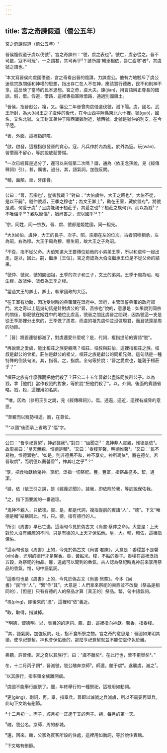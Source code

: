 ```yaml
---
---
---
```

title: 宮之奇諫假道（僖公五年）
---




宮之奇諫假道（僖公五年）¹

晉侯複假道于虞以伐虢²。宮之奇諫曰：“虢，虞之表也³。虢亡，虞必從之。晉不可啟，寇不可玩⁴。一之謂甚，其可再乎⁵？諺所謂'輔車相依，唇亡齒寒'者⁶，其虞虢之謂也。”

¹本文寫晉侯向虞國借道，宮之奇看出晉的陰謀，力諫虞公。他有力地駁斥了虞公迷信宗族關係和神權的思想，指出存亡在人不在神，應該實行德政，民不和則神不享。這反映了當時的民本思想。宮之奇，虞大夫。諫(jiàn)，用言語糾正尊長的錯誤。假，借。假道，借路，這裡專指軍隊借路，通過別國領土。

²晉侯，指晉獻公。複，又。僖公二年晉曾向虞借道伐虢，滅下陽。虞，國名，武王所封，為大(tài)王之子虞仲的後代，在今山西平陸縣東北六十裡。虢(guó)，國名，又名北虢。文王封其弟仲于陝西寶雞附近，號西虢。北虢是虢仲的別支，在今平陸。

³表，外面。這裡指屏障。

⁴啟，啟發，這裡指啟發晉的貪心。寇，凡兵作於內為亂，於外為寇。玩(wán)，習慣而不留心，等於說放鬆警惕。

⁵一次已經算是過分了，還可以來個第二次嗎？謂，通為（依王念孫說，見《經傳釋詞》引）。甚，厲害，過分。其，語氣詞，加強反問。

⁶輔，面頰。車，牙床骨。



--------------------

公曰：“晉，吾宗也¹，豈害我哉？”對曰：“大伯虞仲，大王之昭也²。大伯不從，是以不嗣³。虢仲虢叔，王季之穆也⁴；為文王卿士⁵，勳在王室，藏於盟府⁶。將虢是滅，何愛于虞⁷？且虞能親于桓莊乎，其愛之也⁸？桓莊之族何罪，而以為戮⁹？不唯偪乎¹⁰？親以寵偪¹¹，猶尚害之，況以國乎¹²？”

¹宗，同姓，同一宗族。晉、虞、虢都是姬姓國，同一祖先。

²大(tài)伯、虞仲，大王的長子、次子。昭，宗廟在左的位次。古者昭穆相承，左為昭，右為穆。大王于周為穆，穆生昭，故大王之子為昭。

³不從，指不從父命。大伯知道大王要傳位給他的小弟弟王季，所以和虞仲一起出走。是以，因此。嗣，繼承［王位］。宮之奇認為大伯沒繼承王位是不從父命的結果。

⁴虢仲、虢叔，虢的開國祖，王季的次子和三子，文王的弟弟。王季于周為昭，昭生穆，故虢仲、虢叔為王季之穆。

⁵當過文王的卿士。卿士，執掌國政的大臣。

⁶在王室有功勳，因功受封時的典策藏在盟府中。盟府，主管盟誓典策的政府部門。宮之奇以上這幾句話是針對虞公的“晉，吾宗也”說的，意思是：如果說到同宗的關係，那麼虢在姬姓中的地位比虞高，虢晉之間比虞晉之間親，因為虢這一支是從王季那裡分出來的，王季做了周君，而虞的祖先虞仲並沒做周君，而且虢還是周的功臣。

⁷［晉］將要連虢都滅了，對虞還愛什麼呢？是，代詞，複指提前的賓語“虢”。

⁸再說晉之愛虞，能比桓莊之族更親嗎？桓莊，桓叔與莊伯，這裡指桓莊之族。桓叔是獻公的曾祖，莊伯是獻公的祖父，桓莊之族是獻公的同祖兄弟。這句話是一種特殊的倒裝句法。其，指晉。之，指虞。全句等於說：“晉之愛虞也，能親于桓莊乎？”

⁹桓莊之族有什麼罪而把他們殺了？莊公二十五年晉獻公盡誅同族群公子。以為戮，拿［他們］當作殺戮的對象，等於說“把他們殺了”。以，介詞，後面的賓語省略。戮，殺，這裡用如名詞。

¹⁰唯，因為（參用王引之說，見《經傳釋詞》）。偪，通逼，逼近，這裡有威脅的意思。

¹¹至親而以寵勢相逼。寵，在尊位。

¹²“以國”後面承上省略了“偪”字。



--------------------

公曰：“吾享祀豐絜¹，神必據我²。”對曰：“臣聞之³：鬼神非人實親，惟德是依⁴。故周書曰：'皇天無親，惟德是輔⁵。'又曰：'黍稷非馨，明德惟馨⁶。'又曰：'民不易物，惟德繄物⁷。'如是，則非德民不和，神不享矣。神所馮依⁸，將在德矣。若晉取虞⁹，而明德以薦馨香¹⁰，神其吐之乎¹¹？”

¹享，把食物獻給鬼神。享祀，泛指一切祭祀。豐，豐富，指祭品盛多。絜，通潔。

²據，依（依王引之說，是《經義述聞》）。據我，即依附於我，等於說保佑我。

³之，指下面要說的一番道理。

⁴鬼神不親人，只依德。實、是，都是代詞，複指提前的賓語“人”、“德”。下文“唯德是輔”結構同此。惟，只。德，指有德行的人。

⁵所引《周書》早已亡逸，這兩句今見於偽古文《尚書·蔡仲之命》。大意是：上天對於人沒有親疏的不同，只是有德的人上天才保佑他。皇，大。輔，輔佐，這裡指保佑。

⁶這兩句也是《周書》上的，今見於偽古文《尚書·君陳》。大意是：黍稷並不是馨(xīn)香，光明的德行才是馨香。黍，黃黏米。稷，不黏的黍子。黍稷在這裡泛指五穀，為祭祀的物品。馨，遠處可以聞到的香氣。古人認為祭祀時鬼神前來享用祭品的香氣。惟，句中語氣詞。

⁷這兩句也是《周書》上的，今見於偽古文《尚書·旅獒》。今本《尚書》“民”作“人”，“繄”作“其”。大意是：人們拿來祭祀的東西並不改變（祭品是相同的），［但是］只有有德的人的祭品才算［真正的］祭品。繄，句中語氣詞。

⁸馮(píng)，即後來的“憑”，這裡和“依”義近。

⁹取，取得，指滅掉。

¹⁰明德，使德明。以，表目的的連詞。薦，獻，這裡指向神獻。馨香，指黍稷。

¹¹其，語氣詞，加強反問。吐，指不食所祭之物。宮之奇的意思是：晉國如果明其德，使享祀豐絜，神也會保佑晉的，那麼享祀豐絜就並不能使虞倖免於難。



--------------------

弗聽，許晉使。宮之奇以其族行¹。曰：“虞不臘矣²。在此行也，晉不更舉矣³。”

冬，十二月丙子朔⁴，晉滅虢，虢公醜奔京師⁵。師還，館于虞⁶。遂襲虞，滅之⁷。

¹以其族行，指率領全族離開虞。

²虞國不能舉行臘祭了。臘，年終舉行的一種祭祀，這裡用如動詞。

³更(gèng)，副詞，再。舉，指舉兵。晉即以滅虢之兵滅虞，所以不需要再舉兵。此句下文略有刪節。

⁴十二月初一。丙子，該月初一正逢干支的丙子。朔，每月的第一天。

⁵醜，虢公名。京師，周的都城。

⁶還，回來。館，公家為賓客所設的住處，這裡用如動詞，等於說住賓館。

⁷下文略有刪節。